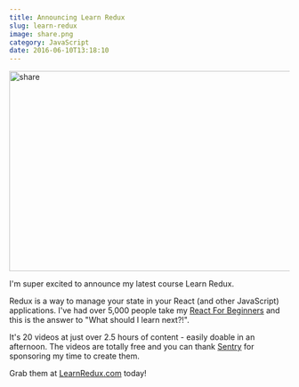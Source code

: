 ```yaml
---
title: Announcing Learn Redux
slug: learn-redux
image: share.png
category: JavaScript
date: 2016-06-10T13:18:10
---
```


<img src="share-650x366.png" alt="share" width="640" height="360" class="alignleft size-large wp-image-3786" />

I'm super excited to announce my latest course Learn Redux.

Redux is a way to manage your state in your React (and other JavaScript) applications. I've had over 5,000 people take my <a href="https://ReactForBeginners.com">React For Beginners</a> and this is the answer to "What should I learn next?!".

It's 20 videos at just over 2.5 hours of content - easily doable in an afternoon. The videos are totally free and you can thank <a href="http://getsentry.com">Sentry</a> for sponsoring my time to create them.

Grab them at <a href="https://LearnRedux.com">LearnRedux.com</a> today!